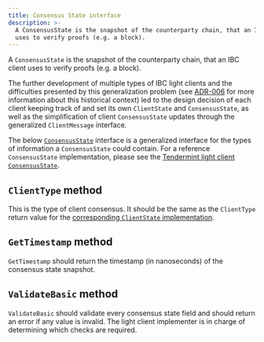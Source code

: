 ```yaml
---
title: Consensus State interface
description: >-
  A ConsensusState is the snapshot of the counterparty chain, that an IBC client
  uses to verify proofs (e.g. a block).
---
```


A `ConsensusState` is the snapshot of the counterparty chain, that an IBC client uses to verify proofs (e.g. a block).

The further development of multiple types of IBC light clients and the difficulties presented by this generalization problem (see [ADR-006](https://github.com/cosmos/ibc-go/blob/main/docs/architecture/adr-006-02-client-refactor.md) for more information about this historical context) led to the design decision of each client keeping track of and set its own `ClientState` and `ConsensusState`, as well as the simplification of client `ConsensusState` updates through the generalized `ClientMessage` interface.

The below [`ConsensusState`](https://github.com/cosmos/ibc-go/blob/main/modules/core/exported/client.go#L134) interface is a generalized interface for the types of information a `ConsensusState` could contain. For a reference `ConsensusState` implementation, please see the [Tendermint light client `ConsensusState`](https://github.com/cosmos/ibc-go/blob/main/modules/light-clients/07-tendermint/consensus_state.go).

## `ClientType` method

This is the type of client consensus. It should be the same as the `ClientType` return value for the [corresponding `ClientState` implementation](client-state).

## `GetTimestamp` method

`GetTimestamp` should return the timestamp (in nanoseconds) of the consensus state snapshot.

## `ValidateBasic` method

`ValidateBasic` should validate every consensus state field and should return an error if any value is invalid. The light client implementer is in charge of determining which checks are required.
